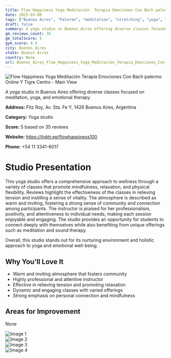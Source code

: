 ```yaml
---
title: Flow Happiness Yoga Meditación  Terapia Emociones Con Bach palermo Online Y Tigre Centro
date: 2025-03-08
tags: ["Buenos Aires", "Palermo", "meditation", "stretching", "yoga", "friendly atmosphere", "holistic wellness", "Buenos Aires"]  
draft: false
summary: A yoga studio in Buenos Aires offering diverse classes focused on meditation, yoga, and emotional therapy.
gm_reviews_count: 35
gm_totalScore: 5
gym_score: 4.4
city: Buenos_Aires
state: Buenos Aires
country: None
url: Buenos_Aires_Flow_Happiness_Yoga_Meditación_Terapia_Emociones_Con_Bach_palermo_Online_Y_Tigre_Centro
---
```


<div className="aspect-[16/9] relative my-8">
  <img 
    src="https://lh5.googleusercontent.com/p/AF1QipPX-R24vTE-d3BvsHewtd4VMrR7CDxqOJY8BOyG=w1920-h1080-k-no"
    alt="Flow Happiness Yoga Meditación  Terapia Emociones Con Bach palermo Online Y Tigre Centro - Main View"
    className="object-cover absolute inset-0 w-full h-full rounded-lg"
  />
</div>

A yoga studio in Buenos Aires offering diverse classes focused on meditation, yoga, and emotional therapy.

**Address:** Fitz Roy, Av. Sta. Fe Y, 1426 Buenos Aires, Argentina

**Category:** Yoga studio

**Score:** 5 based on 35 reviews

**Website:** https://linktr.ee/flowhappiness100

**Phone:** +54 11 3341-6017

# Studio Presentation

This yoga studio offers a comprehensive approach to wellness through a variety of classes that promote mindfulness, relaxation, and physical flexibility. Reviews highlight the effectiveness of the classes in relieving tension and instilling a sense of vitality. The atmosphere is described as warm and inviting, fostering a strong sense of community and connection among participants. The instructor is praised for her professionalism, positivity, and attentiveness to individual needs, making each session enjoyable and engaging. The studio provides an opportunity for students to connect deeply with themselves while also benefiting from unique offerings such as meditation and sound therapy.

Overall, this studio stands out for its nurturing environment and holistic approach to yoga and emotional well-being.

## Why You'll Love It

- Warm and inviting atmosphere that fosters community
- Highly professional and attentive instructor
- Effective in relieving tension and promoting relaxation
- Dynamic and engaging classes with varied offerings
- Strong emphasis on personal connection and mindfulness

## Areas for Improvement

None

<div className="grid grid-cols-1 xl:grid-cols-2 gap-4 my-8">
<div className="aspect-[4/3] relative"><img src="https://lh3.googleusercontent.com/p/AF1QipPKQMAZMNwSzqQcXz-bSmYksc4b88OYcu6fLqyZ=w1920-h1080-k-no" alt="Image 1" className="object-cover absolute inset-0 w-full h-full rounded-lg" /></div>
<div className="aspect-[4/3] relative"><img src="https://lh5.googleusercontent.com/p/AF1QipNKRYa_4jtT1tYP-_KD16crhEY93PEqqtFWLmw7=w1920-h1080-k-no" alt="Image 2" className="object-cover absolute inset-0 w-full h-full rounded-lg" /></div>
<div className="aspect-[4/3] relative"><img src="https://lh5.googleusercontent.com/p/AF1QipPUeXp8kCYgadVdFm35uVxos6818bbT388-HVQi=w1920-h1080-k-no" alt="Image 3" className="object-cover absolute inset-0 w-full h-full rounded-lg" /></div>
<div className="aspect-[4/3] relative"><img src="https://lh5.googleusercontent.com/p/AF1QipOeORnvvh8a_00Sku9B9Box0GloNk-lbt9bxq7-=w1920-h1080-k-no" alt="Image 4" className="object-cover absolute inset-0 w-full h-full rounded-lg" /></div>
</div>